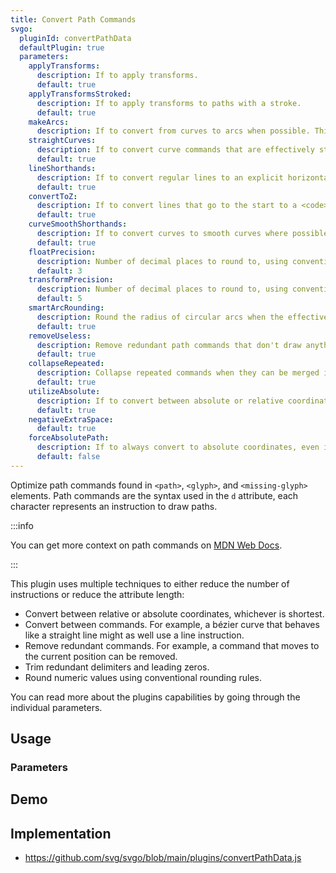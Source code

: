 ```yaml
---
title: Convert Path Commands
svgo:
  pluginId: convertPathData
  defaultPlugin: true
  parameters:
    applyTransforms:
      description: If to apply transforms.
      default: true
    applyTransformsStroked:
      description: If to apply transforms to paths with a stroke.
      default: true
    makeArcs:
      description: If to convert from curves to arcs when possible. This is an object with two properties, <code>threshold</code> and <code>tolerance</code>.
    straightCurves:
      description: If to convert curve commands that are effectively straight lines to line commands.
      default: true
    lineShorthands:
      description: If to convert regular lines to an explicit horizontal or vertical line where possible.
      default: true
    convertToZ:
      description: If to convert lines that go to the start to a <code>z</code> command.
      default: true
    curveSmoothShorthands:
      description: If to convert curves to smooth curves where possible.
      default: true
    floatPrecision:
      description: Number of decimal places to round to, using conventional rounding rules.
      default: 3
    transformPrecision:
      description: Number of decimal places to round to, using conventional rounding rules.
      default: 5
    smartArcRounding:
      description: Round the radius of circular arcs when the effective change is under the error. The effective change is determined using the <a href="https://wikipedia.org/wiki/Sagitta_(geometry)" target="_blank">sagitta</a> of the arc.
      default: true
    removeUseless:
      description: Remove redundant path commands that don't draw anything.
      default: true
    collapseRepeated:
      description: Collapse repeated commands when they can be merged into one.
      default: true
    utilizeAbsolute:
      description: If to convert between absolute or relative coordinates, whichever is shortest.
      default: true
    negativeExtraSpace:
      default: true
    forceAbsolutePath:
      description: If to always convert to absolute coordinates, even if it adds more bytes.
      default: false
---
```


Optimize path commands found in `<path>`, `<glyph>`, and `<missing-glyph>` elements. Path commands are the syntax used in the `d` attribute, each character represents an instruction to draw paths.

:::info

You can get more context on path commands on [MDN Web Docs](https://developer.mozilla.org/docs/Web/SVG/Attribute/d#path_commands).

:::

This plugin uses multiple techniques to either reduce the number of instructions or reduce the attribute length:

- Convert between relative or absolute coordinates, whichever is shortest.
- Convert between commands. For example, a bézier curve that behaves like a straight line might as well use a line instruction.
- Remove redundant commands. For example, a command that moves to the current position can be removed.
- Trim redundant delimiters and leading zeros.
- Round numeric values using conventional rounding rules.

You can read more about the plugins capabilities by going through the individual parameters.

## Usage

<PluginUsage />

### Parameters

<PluginParams />

## Demo

<PluginDemo />

## Implementation

- https://github.com/svg/svgo/blob/main/plugins/convertPathData.js
